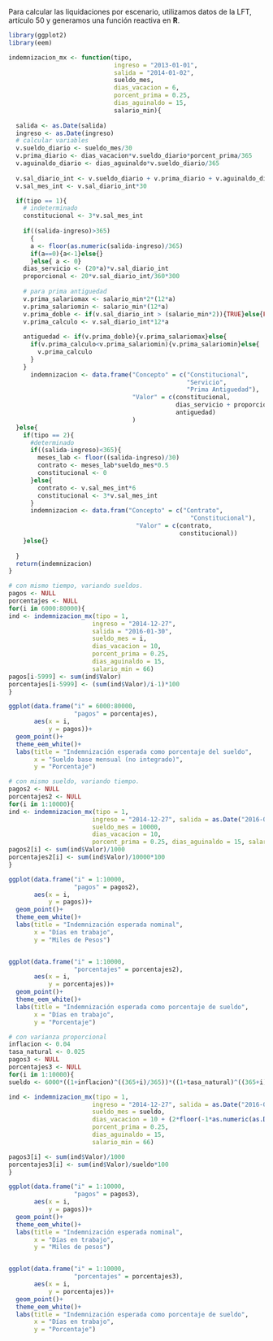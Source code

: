 Para calcular las liquidaciones por escenario, utilizamos datos de la LFT, artículo 50 y generamos una función reactiva en **R**.

```r
library(ggplot2)
library(eem)

indemnizacion_mx <- function(tipo, 
                             ingreso = "2013-01-01", 
                             salida = "2014-01-02", 
                             sueldo_mes, 
                             dias_vacacion = 6,
                             porcent_prima = 0.25, 
                             dias_aguinaldo = 15,
                             salario_min){
  
  salida <- as.Date(salida)
  ingreso <- as.Date(ingreso)
  # calcular variables
  v.sueldo_diario <- sueldo_mes/30
  v.prima_diario <- dias_vacacion*v.sueldo_diario*porcent_prima/365
  v.aguinaldo_diario <- dias_aguinaldo*v.sueldo_diario/365
  
  v.sal_diario_int <- v.sueldo_diario + v.prima_diario + v.aguinaldo_diario
  v.sal_mes_int <- v.sal_diario_int*30

  if(tipo == 1){  
    # indeterminado  
    constitucional <- 3*v.sal_mes_int
    
    if((salida-ingreso)>365)
      {
      a <- floor(as.numeric(salida-ingreso)/365)
      if(a==0){a<-1}else{}
      }else{ a <- 0}
    dias_servicio <- (20*a)*v.sal_diario_int
    proporcional <- 20*v.sal_diario_int/360*300
    
    # para prima antiguedad
    v.prima_salariomax <- salario_min*2*(12*a)
    v.prima_salariomin <- salario_min*(12*a)
    v.prima_doble <- if(v.sal_diario_int > (salario_min*2)){TRUE}else{FALSE}
    v.prima_calculo <- v.sal_diario_int*12*a
    
    antiguedad <- if(v.prima_doble){v.prima_salariomax}else{
      if(v.prima_calculo<v.prima_salariomin){v.prima_salariomin}else{
        v.prima_calculo
      }
    }
      indemnizacion <- data.frame("Concepto" = c("Constitucional", 
                                                 "Servicio",
                                                 "Prima Antiguedad"),
                                  "Valor" = c(constitucional, 
                                              dias_servicio + proporcional,
                                              antiguedad)
                                  )
  }else{
    if(tipo == 2){
      #determinado
      if((salida-ingreso)<365){
        meses_lab <- floor((salida-ingreso)/30)
        contrato <- meses_lab*sueldo_mes*0.5
        constitucional <- 0
      }else{
        contrato <- v.sal_mes_int*6
        constitucional <- 3*v.sal_mes_int
      }
      indemnizacion <- data.fram("Concepto" = c("Contrato", 
                                                  "Constitucional"),
                                   "Valor" = c(contrato, 
                                               constitucional))
    }else{}
    
  }
  return(indemnizacion)
}

```



```r
# con mismo tiempo, variando sueldos.
pagos <- NULL
porcentajes <- NULL
for(i in 6000:80000){
ind <- indemnizacion_mx(tipo = 1,
                       ingreso = "2014-12-27", 
                       salida = "2016-01-30",
                       sueldo_mes = i,
                       dias_vacacion = 10, 
                       porcent_prima = 0.25, 
                       dias_aguinaldo = 15, 
                       salario_min = 66)
pagos[i-5999] <- sum(ind$Valor)
porcentajes[i-5999] <- (sum(ind$Valor)/i-1)*100
}

ggplot(data.frame("i" = 6000:80000,
                  "pagos" = porcentajes), 
       aes(x = i, 
           y = pagos))+
  geom_point()+
  theme_eem_white()+
  labs(title = "Indemnización esperada como porcentaje del sueldo", 
       x = "Sueldo base mensual (no integrado)",
       y = "Porcentaje")

```


```r
# con mismo sueldo, variando tiempo.
pagos2 <- NULL
porcentajes2 <- NULL
for(i in 1:10000){
ind <- indemnizacion_mx(tipo = 1,
                       ingreso = "2014-12-27", salida = as.Date("2016-01-30")+i,
                       sueldo_mes = 10000,
                       dias_vacacion = 10, 
                       porcent_prima = 0.25, dias_aguinaldo = 15, salario_min = 66)
pagos2[i] <- sum(ind$Valor)/1000
porcentajes2[i] <- sum(ind$Valor)/10000*100
}

ggplot(data.frame("i" = 1:10000,
                  "pagos" = pagos2), 
       aes(x = i, 
           y = pagos))+
  geom_point()+
  theme_eem_white()+
  labs(title = "Indemnización esperada nominal", 
       x = "Días en trabajo", 
       y = "Miles de Pesos")


ggplot(data.frame("i" = 1:10000,
                  "porcentajes" = porcentajes2), 
       aes(x = i, 
           y = porcentajes))+
  geom_point()+
  theme_eem_white()+
  labs(title = "Indemnización esperada como porcentaje de sueldo", 
       x = "Días en trabajo", 
       y = "Porcentaje")
```



```r
# con varianza proporcional
inflacion <- 0.04
tasa_natural <- 0.025
pagos3 <- NULL
porcentajes3 <- NULL
for(i in 1:10000){
sueldo <- 6000*((1+inflacion)^((365+i)/365))*((1+tasa_natural)^((365+i)/365))

ind <- indemnizacion_mx(tipo = 1,
                       ingreso = "2014-12-27", salida = as.Date("2016-01-30")+i,
                       sueldo_mes = sueldo,
                       dias_vacacion = 10 + (2*floor(-1*as.numeric(as.Date("2014-12-27")-as.Date("2016-01-30")+i)/365)), 
                       porcent_prima = 0.25, 
                       dias_aguinaldo = 15, 
                       salario_min = 66)

pagos3[i] <- sum(ind$Valor)/1000
porcentajes3[i] <- sum(ind$Valor)/sueldo*100
}

ggplot(data.frame("i" = 1:10000,
                  "pagos" = pagos3), 
       aes(x = i, 
           y = pagos))+
  geom_point()+
  theme_eem_white()+
  labs(title = "Indemnización esperada nominal",
       x = "Días en trabajo", 
       y = "Miles de pesos")


ggplot(data.frame("i" = 1:10000,
                  "porcentajes" = porcentajes3), 
       aes(x = i, 
           y = porcentajes))+
  geom_point()+
  theme_eem_white()+
  labs(title = "Indemnización esperada como porcentaje de sueldo",
       x = "Días en trabajo", 
       y = "Porcentaje")
```
